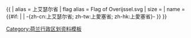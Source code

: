 {{ {{{1<noinclude>|country showdata</noinclude>}}}
| alias = 上艾瑟尔省
| flag alias = Flag of Overijssel.svg
| size = {{{size|}}}
| name = {{#if: {{{name|}}} | {{{name|}}} | -{zh-cn:上艾瑟尔省; zh-tw:上愛塞省; zh-hk:上愛塞省}- }}
}}<noinclude>
[[Category:荷兰行政区划资料模板]]
</noinclude>
